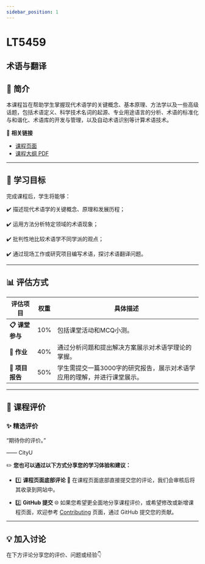 ```yaml
---
sidebar_position: 1
---
```


# LT5459
## 术语与翻译

## **📘 简介**
本课程旨在帮助学生掌握现代术语学的关键概念、基本原理、方法学以及一些高级话题，包括术语定义、科学技术名词的起源、专业用途语言的分析、术语的标准化与和谐化、术语库的开发与管理，以及自动术语识别等计算术语技术。

🔗 **相关链接**
- [课程页面](https://www.cityu.edu.hk/catalogue/pg/202425/course/LT5459.htm)
- [课程大纲 PDF](https://www.cityu.edu.hk/catalogue/pg/202425/course/LT5459.pdf)

---

## **🎯 学习目标**

完成课程后，学生将能够：

✔️ 描述现代术语学的关键概念、原理和发展历程；

✔️ 运用方法分析特定领域的术语现象；

✔️ 批判性地比较术语学不同学派的观点；

✔️ 通过现场工作或研究项目编写术语，探讨术语翻译问题。

---

## **📊 评估方式**

| **评估项目**            | **权重** | **具体描述**                                                                                     |
|------------------------|---------|-----------------------------------------------------------------------------------------------|
| **📋 课堂参与**          | 10%     | 包括课堂活动和MCQ小测。                                                                            |
| **📖 作业**             | 40%     | 通过分析问题和提出解决方案展示对术语学理论的掌握。                                                      |
| **📄 项目报告**          | 50%     | 学生需提交一篇3000字的研究报告，展示对术语学应用的理解，并进行课堂展示。                                         |

---

## **💬 课程评价**

### ✨ **精选评价**
<div className={commentStyles.commentBox}>
    <p className={commentStyles.commentText}>
        “期待你的评价。”
    </p>
    <p className={commentStyles.commentAuthor}>—— CityU</p>
</div>

✏️ **您也可以通过以下方式分享您的学习体验和建议：**

- 1️⃣ **课程页面底部评论**
💬 在课程页面底部直接提交您的评论，我们会审核后将其收录到网站中。

- 2️⃣ **GitHub 提交**
🌐 如果您希望更全面地分享课程评价，或希望修改或新增课程页面，欢迎参考 [Contributing](https://penjc.github.io/cityU-navigator/contributing) 页面，通过 GitHub 提交您的贡献。

---

## **💡 加入讨论**

在下方评论分享您的评价、问题或经验👇
<Utterances />
